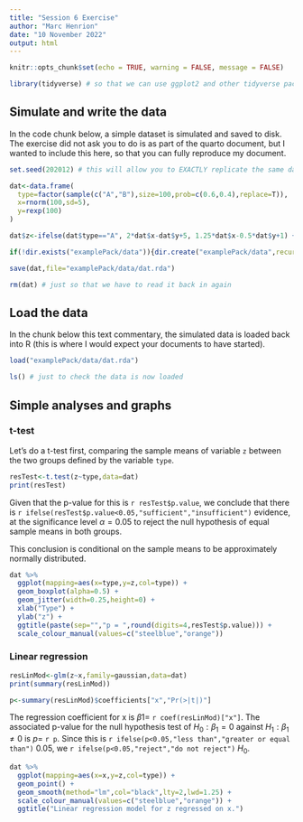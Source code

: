 ```yaml
---
title: "Session 6 Exercise"
author: "Marc Henrion"
date: "10 November 2022"
output: html
---
```


```r
knitr::opts_chunk$set(echo = TRUE, warning = FALSE, message = FALSE)

library(tidyverse) # so that we can use ggplot2 and other tidyverse packages
```

## Simulate and write the data

In the code chunk below, a simple dataset is simulated and saved to disk.
The exercise did not ask you to do is as part of the quarto document, but I wanted to include this here, so that you can fully reproduce my document.

```r
set.seed(202012) # this will allow you to EXACTLY replicate the same dataset and results

dat<-data.frame(
  type=factor(sample(c("A","B"),size=100,prob=c(0.6,0.4),replace=T)),
  x=rnorm(100,sd=5),
  y=rexp(100)
)

dat$z<-ifelse(dat$type=="A", 2*dat$x-dat$y+5, 1.25*dat$x-0.5*dat$y+1) + rnorm(100,sd=1.25)

if(!dir.exists("examplePack/data")){dir.create("examplePack/data",recursive=T)}

save(dat,file="examplePack/data/dat.rda")

rm(dat) # just so that we have to read it back in again
```

## Load the data

In the chunk below this text commentary, the simulated data is loaded back into R (this is where I would expect your documents to have started).

```r
load("examplePack/data/dat.rda")

ls() # just to check the data is now loaded
```

## Simple analyses and graphs

### t-test

Let's do a t-test first, comparing the sample means of variable `z` between the two groups defined by the variable `type`.

```r
resTest<-t.test(z~type,data=dat)
print(resTest)
```

Given that the p-value for this is `r resTest$p.value`, we conclude that there is `r ifelse(resTest$p.value<0.05,"sufficient","insufficient")` evidence, at the significance level $\alpha=0.05$ to reject the null hypothesis of equal sample means in both groups.

This conclusion is conditional on the sample means to be approximately normally distributed.

```r
dat %>%
  ggplot(mapping=aes(x=type,y=z,col=type)) +
  geom_boxplot(alpha=0.5) +
  geom_jitter(width=0.25,height=0) +
  xlab("Type") +
  ylab("z") +
  ggtitle(paste(sep="","p = ",round(digits=4,resTest$p.value))) +
  scale_colour_manual(values=c("steelblue","orange"))
```

### Linear regression

```r
resLinMod<-glm(z~x,family=gaussian,data=dat)
print(summary(resLinMod))

p<-summary(resLinMod)$coefficients["x","Pr(>|t|)"]
```

The regression coefficient for x is $\beta1=$ `r coef(resLinMod)["x"]`. The associated p-value for the null hypothesis test of $H_0:\beta_1=0$ against $H_1: \beta_1\neq0$ is $p=$ `r p`. Since this is `r ifelse(p<0.05,"less than","greater or equal than")` 0.05, we `r ifelse(p<0.05,"reject","do not reject")` $H_0$.

```r
dat %>%
  ggplot(mapping=aes(x=x,y=z,col=type)) +
  geom_point() +
  geom_smooth(method="lm",col="black",lty=2,lwd=1.25) +
  scale_colour_manual(values=c("steelblue","orange")) +
  ggtitle("Linear regression model for z regressed on x.")
```